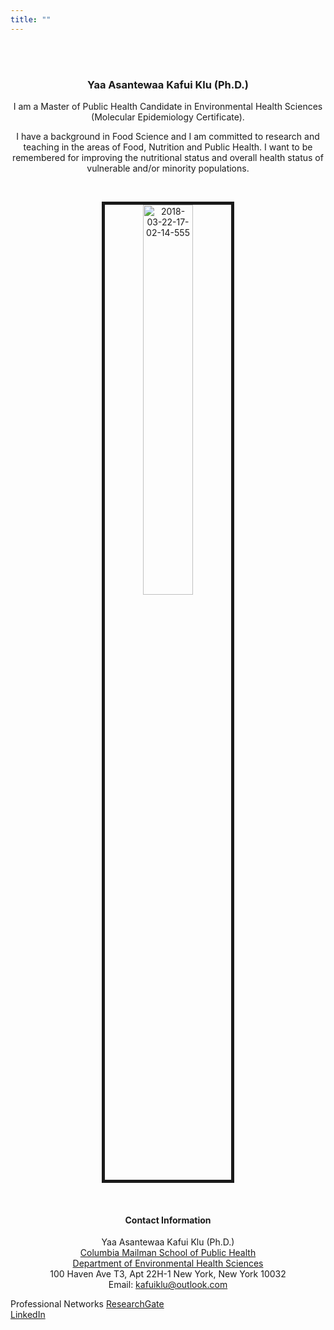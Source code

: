 ```yaml
---
title: ""
---
```


<br>
</br>
<center>

### Yaa Asantewaa Kafui Klu (Ph.D.)

<link rel="stylesheet" href="styles.css" type="text/css">
<link rel="stylesheet" href="academicons/css/academicons.min.css"/>
<link rel="apple-touch-icon" href="/images/JG_transparent.png" >

I am a Master of Public Health Candidate in Environmental Health Sciences (Molecular Epidemiology Certificate).

I have a background in Food Science and I am committed to research and teaching in the areas of Food, Nutrition and Public Health. I want to be remembered for improving the nutritional status and overall health status of vulnerable and/or minority populations. 

<br>

<img src="images/2018-03-22-17-02-14-555.jpg" alt="2018-03-22-17-02-14-555" style="width:40%; border:5px solid">

</br>

#### Contact Information

Yaa Asantewaa Kafui Klu (Ph.D.) <br> 
[Columbia Mailman School of Public Health](http://www.mailman.columbia.edu/)  
[Department of Environmental Health Sciences](https://www.mailman.columbia.edu/become-student/departments/environmental-health-sciences-ehs)  
100 Haven Ave T3, Apt 22H-1
New York, New York 10032  
Email: [kafuiklu@outlook.com](mailto:kafuiklu@outlook.com) <br>

</center>

Professional Networks 
[ResearchGate](https://www.researchgate.net/profile/Yaa_Asantewaa_Klu) 
<br>
[LinkedIn](https://www.linkedin.com/in/yaa-asantewaa-kafui-klu-ph-d-8b22a838/)  





